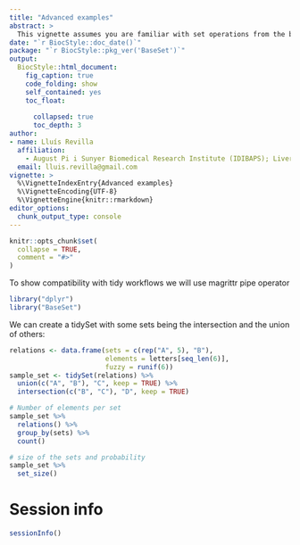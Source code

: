 ```yaml
---
title: "Advanced examples"
abstract: >
  This vignette assumes you are familiar with set operations from the basic vignette.
date: "`r BiocStyle::doc_date()`"
package: "`r BiocStyle::pkg_ver('BaseSet')`"
output:
  BiocStyle::html_document:
    fig_caption: true
    code_folding: show
    self_contained: yes
    toc_float:
      
      collapsed: true
      toc_depth: 3
author:
- name: Lluís Revilla
  affiliation: 
    - August Pi i Sunyer Biomedical Research Institute (IDIBAPS); Liver Unit, Hospital Clinic
  email: lluis.revilla@gmail.com
vignette: >
  %\VignetteIndexEntry{Advanced examples}
  %\VignetteEncoding{UTF-8}
  %\VignetteEngine{knitr::rmarkdown}
editor_options: 
  chunk_output_type: console
---
```


```r
knitr::opts_chunk$set(
  collapse = TRUE,
  comment = "#>"
)
```
To show compatibility with tidy workflows we will use magrittr pipe operator
```r
library("dplyr")
library("BaseSet")
```
We can create a tidySet with some sets being the intersection and the union of others:
```r
relations <- data.frame(sets = c(rep("A", 5), "B"),
                        elements = letters[seq_len(6)],
                        fuzzy = runif(6))
sample_set <- tidySet(relations) %>% 
  union(c("A", "B"), "C", keep = TRUE) %>% 
  intersection(c("B", "C"), "D", keep = TRUE)

# Number of elements per set
sample_set %>% 
  relations() %>% 
  group_by(sets) %>% 
  count()

# size of the sets and probability
sample_set %>% 
  set_size()
```



# Session info {.unnumbered}

```r
sessionInfo()
```
